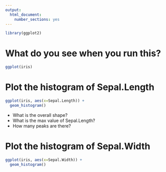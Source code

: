 ```yaml
---
output: 
  html_document: 
    number_sections: yes
---
```

```r
library(ggplot2)
```

# What do you see when you run this?

```r
ggplot(iris)
```

# Plot the histogram of Sepal.Length

```r
ggplot(iris, aes(x=Sepal.Length)) + 
  geom_histogram()
```

* What is the overall shape?
* What is the max value of Sepal.Length?
* How many peaks are there?



# Plot the histogram of Sepal.Width

```r
ggplot(iris, aes(x=Sepal.Width)) + 
  geom_histogram()
```

